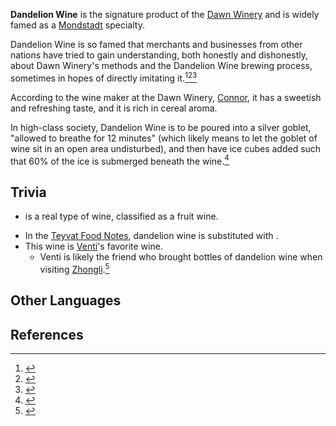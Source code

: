{{Terminology Infobox
|type         = Lore
}}
'''Dandelion Wine''' is the signature product of the [[Dawn Winery]] and is widely famed as a [[Mondstadt]] specialty.

Dandelion Wine is so famed that merchants and businesses from other nations have tried to gain understanding, both honestly and dishonestly, about Dawn Winery's methods and the Dandelion Wine brewing process, sometimes in hopes of directly imitating it.<ref>{{Ref/Furnishing|Dawn Orchard}}</ref><ref>{{Ref/Quest|Wine, with a Taste of Freedom}}</ref><ref>{{Ref/Quest|The Art of Hospitality}}</ref>

According to the wine maker at the Dawn Winery, [[Connor]], it has a sweetish and refreshing taste, and it is rich in cereal aroma.

In high-class society, Dandelion Wine is to be poured into a silver goblet, "allowed to breathe for 12 minutes" (which likely means to let the goblet of wine sit in an open area undisturbed), and then have ice cubes added such that 60% of the ice is submerged beneath the wine.<ref>{{Ref/VO|Eula|Something to Share: Wine-Tasting}}</ref>

==Trivia==
*{{w|Fruit wine#Dandelion wine|Dandelion wine}} is a real type of wine, classified as a fruit wine.
*In the [[Teyvat Food Notes]], dandelion wine is substituted with {{w|absinthe}}.
*This wine is [[Venti]]'s favorite wine.
**Venti is likely the friend who brought bottles of dandelion wine when visiting [[Zhongli]].<ref>{{Ref/Quest|Moonfinger}}</ref>

==Other Languages==
{{Other Languages
|en      = Dandelion Wine
|zhs     = 蒲公英酒
|zhs_rm  = Púgōngyīng Jiǔ
|zht     = 蒲公英酒
|zht_rm  = Púgōngyīng Jiǔ
|zh_tl   = Dandelion Alcohol
|ja      = 蒲公英酒
|ja_rm   = Dandiraion-shu<ref>{{Ref/Quest|Wild Escape|note=Japanese Voice-Over}}</ref>
|ja_tl   = Dandelion Alcohol
|ko      = 민들레술
|ko_rm   = Mindeulle Sul
|ko_tl   = Dandelion Alcohol
|es      = Vino de diente de león
|es_tl   = Dandelion Wine
|fr      = Vin de dent-de-lion
|fr_tl   = Dandelion Wine
|ru      = Вино из одуванчиков
|ru_tl   = 
|th      = Dandelion Wine
|vi      = Rượu bồ công anh
|vi_tl   = 
|de      = Löwenzahnschnaps
|de_tl   = Dandelion Schnaps
|id      = Dandelion wine
|pt      = Vinho de Dandelion
|pt_tl   = 
}}

==References==
{{Reflist|2}}